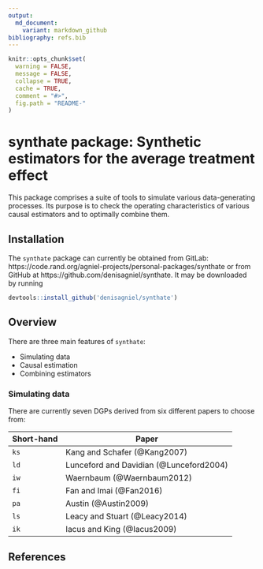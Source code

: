 ```yaml
---
output:
  md_document:
    variant: markdown_github
bibliography: refs.bib
---
```


<!-- README.md is generated from README.Rmd. Please edit that file -->

```r
knitr::opts_chunk$set(
  warning = FALSE, 
  message = FALSE,
  collapse = TRUE,
  cache = TRUE,
  comment = "#>",
  fig.path = "README-"
)
```

# synthate package: Synthetic estimators for the average treatment effect

This package comprises a suite of tools to simulate various data-generating processes. Its purpose is to check the operating characteristics of various causal estimators and to optimally combine them.

## Installation

The `synthate` package can currently be obtained from GitLab: https://code.rand.org/agniel-projects/personal-packages/synthate or from GitHub at https://github.com/denisagniel/synthate. It may be downloaded by running

```r
devtools::install_github('denisagniel/synthate')
```

## Overview

There are three main features of `synthate`:

- Simulating data
- Causal estimation
- Combining estimators

### Simulating data

There are currently seven DGPs derived from six different papers to choose from:

Short-hand        | Paper
---------------------|---------------------------------
`ks`             | Kang and Schafer (@Kang2007)
`ld`             | Lunceford and Davidian (@Lunceford2004)
`iw`             | Waernbaum (@Waernbaum2012)
`fi`         | Fan and Imai (@Fan2016)
`pa`           | Austin (@Austin2009)
`ls`             | Leacy and Stuart (@Leacy2014)
`ik`             | Iacus and King (@Iacus2009)



## References

